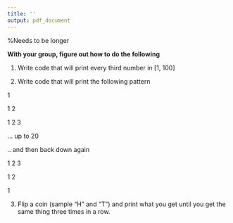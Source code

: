 ```yaml
---
title: ''
output: pdf_document
---
```

%Needs to be longer

\begin{center}
{\large    Political Data Science\\
   Activity 6 }
\end{center}

**With your group, figure out how to do the following**

1. Write code that will print every third number in [1, 100]

2. Write code that will print the following pattern

1 

1 2

1 2 3

... up to 20

.. and then back down again

1 2 3

1 2

1


3. Flip a coin (sample "H" and "T") and print what you get until you get the same thing three times in a row.

